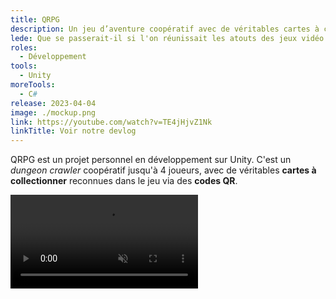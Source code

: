 ```yaml
---
title: QRPG
description: Un jeu d’aventure coopératif avec de véritables cartes à collectionner !
lede: Que se passerait-il si l'on réunissait les atouts des jeux vidéo et des jeux de cartes traditionnels ? C'est la proposition de QRPG !
roles:
  - Développement
tools:
  - Unity
moreTools:
  - C#
release: 2023-04-04
image: ./mockup.png
link: https://youtube.com/watch?v=TE4jHjvZ1Nk
linkTitle: Voir notre devlog
---
```


QRPG est un projet personnel en développement sur Unity. C'est un _dungeon crawler_ coopératif jusqu'à 4 joueurs, avec de véritables **cartes à collectionner** reconnues dans le jeu via des **codes QR**.

<Video src="/videos/portfolio/qrpg.webm" autoplay muted loop controls />

Nous concevons les mécaniques du jeu de sorte à **inciter les joueurs à communiquer** pour expliquer leurs découvertes et planifier une stratégie ensemble. Au cours de la partie, chaque joueur constitue progressivement son deck de cartes pour **fonctionner en synergie** avec le reste de l'équipe et vaincre le boss du donjon.

QRPG est en phase de prototypage sur Unity et cible principalement **iOS et Android**.

## Pitch complet

QRPG est un RPG[^RPG] coopératif jouable sur PC & mobiles, intégrant des aspects du jeu de cartes à collectionner et du jeu de rôle traditionnel. Deux à quatre joueurs vont devoir coopérer pour survivre à plusieurs niveaux palpitants, vaincre de nombreux ennemis et résoudre de mystérieuses énigmes.

[^RPG]: _Role-Playing Game_, ou jeu de rôle. [Wikipédia](https://fr.wikipedia.org/wiki/Jeu_vid%C3%A9o_de_r%C3%B4le).

Chaque niveau se présente sous la forme d’une carte où les participants peuvent choisir leur prochaine rencontre parmi plusieurs possibilités : combat, combat difficile, marchand, taverne, énigme… jusqu’au boss final de la zone !

Durant les combats, chaque joueur possède un deck personnel de cartes Action et commence la bataille avec 4 cartes en main. A chaque tour, un joueur peut effectuer une Action avant de piocher une nouvelle carte. Pour vaincre les adversaires les plus puissants, il faudra communiquer avec ses partenaires, tirer parti des points forts de chaque deck et réaliser collectivement de puissants combos !

D’autres paquets de cartes sont présents sur la table, tels que les Équipements piochés au fil du niveau pour améliorer les personnages. Quelle que soit la carte, le fonctionnement est identique : un QR Code imprimé au dos permet de la scanner en la passant au dessus de l'appareil mobile ou de la webcam du PC. L’application se charge alors d’appliquer les effets de la carte et de gérer le comportement des personnages.

Les joueurs peuvent suivre des scénarios fournis avec le jeu, complétés par des extensions, ou trouver un maître du jeu. Ce dernier pourra, depuis son appareil, décider de la suite de l’aventure, narrer les rencontres, influencer la difficulté des combats, et plus encore.

La proposition de QRPG est de tirer le meilleur des deux mondes. La partie « jeu vidéo RPG » permet d’afficher un tutoriel interactif et progressif — remplaçant le traditionnel livret de règles — mais aussi des graphismes chatoyants et la gestion automatique des calculs complexes, laissant ainsi le champ libre pour des mécaniques plus originales. La partie « jeu de cartes », quant à elle, apporte une matérialité aux actions du joueur grâce à de beaux objets à collectionner, facilite la composition des decks et crée de l’aléatoire. Enfin, la partie « jeu de rôle sur table » apporte une ambiance chaleureuse, nourrie par la coopération et la présence d’un maître du jeu.
